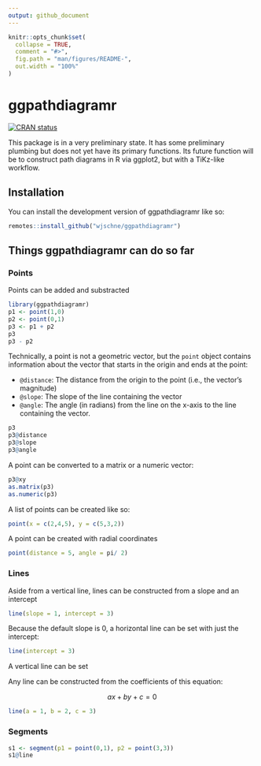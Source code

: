 ```yaml
---
output: github_document
---
```


<!-- README.md is generated from README.Rmd. Please edit that file -->

```r
knitr::opts_chunk$set(
  collapse = TRUE,
  comment = "#>",
  fig.path = "man/figures/README-",
  out.width = "100%"
)
```

# ggpathdiagramr

<!-- badges: start -->
[![CRAN status](https://www.r-pkg.org/badges/version/ggpathdiagramr)](https://CRAN.R-project.org/package=ggpathdiagramr)
<!-- badges: end -->

This package is in a very preliminary state. It has some preliminary plumbing but does not yet have its primary functions. Its future function will be to construct path diagrams in R via ggplot2, but with a TiKz-like workflow.

## Installation

You can install the development version of ggpathdiagramr like so:

``` r
remotes::install_github("wjschne/ggpathdiagramr")
```

## Things ggpathdiagramr can do so far

### Points

Points can be added and substracted

```r
library(ggpathdiagramr)
p1 <- point(1,0)
p2 <- point(0,1)
p3 <- p1 + p2
p3
p3 - p2
```

Technically, a point is not a geometric vector, but the `point` object contains information about the vector that starts in the origin and ends at the point:

* `@distance`: The distance from the origin to the point (i.e., the vector's magnitude)
* `@slope`: The slope of the line containing the vector
* `@angle`: The angle (in radians) from the line on the x-axis to the line containing the vector.

```r
p3
p3@distance
p3@slope
p3@angle
```


A point can be converted to a matrix or a numeric vector:

```r
p3@xy
as.matrix(p3)
as.numeric(p3)
```

A list of points can be created like so:

```r
point(x = c(2,4,5), y = c(5,3,2))
```
A point can be created with radial coordinates

```r
point(distance = 5, angle = pi/ 2)
```


### Lines

Aside from a vertical line, lines can be constructed from a slope and an intercept

```r
line(slope = 1, intercept = 3)
```

Because the default slope is 0, a horizontal line can be set with just the intercept:

```r
line(intercept = 3)
```


A vertical line can be set 



Any line can be constructed from the coefficients of this equation:

$$
ax+by+c=0
$$



```r
line(a = 1, b = 2, c = 3)
```

### Segments

```r
s1 <- segment(p1 = point(0,1), p2 = point(3,3))
s1@line
```

